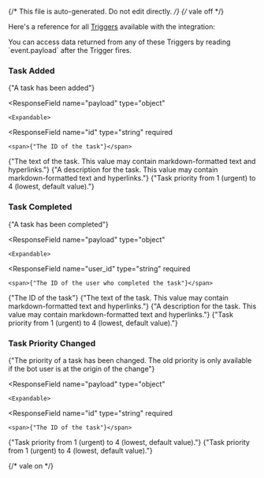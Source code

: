 {/* This file is auto-generated. Do not edit directly. */}
{/* vale off */}

Here's a reference for all [Triggers](/learn/reference/triggers/) available with the integration:


<Tip>
You can access data returned from any of these Triggers by reading `event.payload` after the Trigger fires.
</Tip>


### Task Added

<span>{"A task has been added"}</span>

  <ResponseField
    name="payload"
    type="object"
  >
    

    <Expandable>
  <ResponseField
    name="id"
    type="string"
    required
  >
    <span>{"The ID of the task"}</span>
  </ResponseField>
  <ResponseField
    name="content"
    type="string"
    required
  >
    <span>{"The text of the task. This value may contain markdown-formatted text and hyperlinks."}</span>
  </ResponseField>
  <ResponseField
    name="description"
    type="string"
    required
  >
    <span>{"A description for the task. This value may contain markdown-formatted text and hyperlinks."}</span>
  </ResponseField>
  <ResponseField
    name="priority"
    type="number"
    required
  >
    <span>{"Task priority from 1 (urgent) to 4 (lowest, default value)."}</span>
  </ResponseField>
    </Expandable>
  </ResponseField>

### Task Completed

<span>{"A task has been completed"}</span>

  <ResponseField
    name="payload"
    type="object"
  >
    

    <Expandable>
  <ResponseField
    name="user_id"
    type="string"
    required
  >
    <span>{"The ID of the user who completed the task"}</span>
  </ResponseField>
  <ResponseField
    name="id"
    type="string"
    required
  >
    <span>{"The ID of the task"}</span>
  </ResponseField>
  <ResponseField
    name="content"
    type="string"
    required
  >
    <span>{"The text of the task. This value may contain markdown-formatted text and hyperlinks."}</span>
  </ResponseField>
  <ResponseField
    name="description"
    type="string"
    required
  >
    <span>{"A description for the task. This value may contain markdown-formatted text and hyperlinks."}</span>
  </ResponseField>
  <ResponseField
    name="priority"
    type="number"
    required
  >
    <span>{"Task priority from 1 (urgent) to 4 (lowest, default value)."}</span>
  </ResponseField>
    </Expandable>
  </ResponseField>

### Task Priority Changed

<span>{"The priority of a task has been changed. The old priority is only available if the bot user is at the origin of the change"}</span>

  <ResponseField
    name="payload"
    type="object"
  >
    

    <Expandable>
  <ResponseField
    name="id"
    type="string"
    required
  >
    <span>{"The ID of the task"}</span>
  </ResponseField>
  <ResponseField
    name="newPriority"
    type="number"
    required
  >
    <span>{"Task priority from 1 (urgent) to 4 (lowest, default value)."}</span>
  </ResponseField>
  <ResponseField
    name="oldPriority"
    type="number"
  >
    <span>{"Task priority from 1 (urgent) to 4 (lowest, default value)."}</span>
  </ResponseField>
    </Expandable>
  </ResponseField>


{/* vale on */}